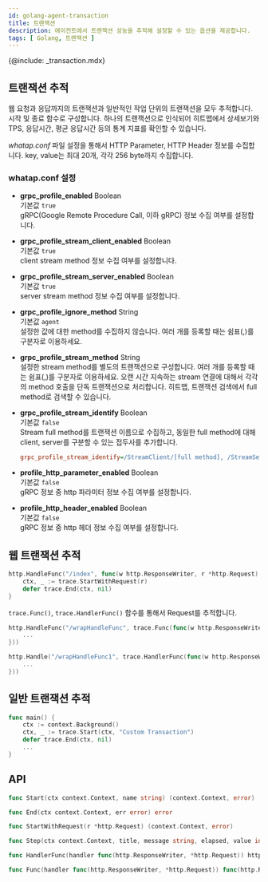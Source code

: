 ```yaml
---
id: golang-agent-transaction
title: 트랜잭션
description: 에이전트에서 트랜잭션 성능을 추적해 설정할 수 있는 옵션을 제공합니다.
tags: [ Golang, 트랜잭션 ]
---
```


{@include: _transaction.mdx}

## 트랜잭션 추적

웹 요청과 응답까지의 트랜잭션과 일반적인 작업 단위의 트랜잭션을 모두 추적합니다. 시작 및 종료 함수로 구성합니다. 하나의 트랜잭션으로 인식되어 히트맵에서 상세보기와 TPS, 응답시간, 평균 응답시간 등의 통계 지표를 확인할 수 있습니다. 

*whatap.conf* 파일 설정을 통해서 HTTP Parameter, HTTP Header 정보를 수집합니다. key, value는 최대 20개, 각각 256 byte까지 수집합니다.

### whatap.conf 설정

* **grpc_profile_enabled** <span class='type'>Boolean</span><br/>
기본값 `true`<br/>gRPC(Google Remote Procedure Call, 이하 gRPC) 정보 수집 여부를 설정합니다.

* **grpc_profile_stream_client_enabled** <span class='type'>Boolean</span><br/>
기본값 `true`<br/>client stream method 정보 수집 여부를 설정합니다.

* **grpc_profile_stream_server_enabled** <span class='type'>Boolean</span><br/>
기본값 `true`<br/>server stream method 정보 수집 여부를 설정합니다.

* **grpc_profile_ignore_method** <span class='type'>String</span><br/>
기본값 `agent`<br/>설정한 값에 대한 method를 수집하지 않습니다. 여러 개를 등록할 때는 쉼표(,)를 구분자로 이용하세요.

* **grpc_profile_stream_method** <span class='type'>String</span><br/>
설정한 stream method를 별도의 트랜잭션으로 구성합니다. 여러 개를 등록할 때는 쉼표(,)를 구분자로 이용하세요. 오랜 시간 지속하는 stream 연결에 대해서 각각의 method 호출을 단독 트랜잭션으로 처리합니다. 히트맵, 트랜잭션 검색에서 full method로 검색할 수 있습니다.

* **grpc_profile_stream_identify** <span class='type'>Boolean</span><br/>
    기본값 `false`<br/>Stream full method를 트랜잭션 이름으로 수집하고, 동일한 full method에 대해 client, server를 구분할 수 있는 접두사를 추가합니다.
    ```ini title='예시'
    grpc_profile_stream_identify=/StreamClient/[full method], /StreamServer/[full method]
    ```


* **profile_http_parameter_enabled** <span class='type'>Boolean</span><br/>
기본값 `false`<br/>gRPC 정보 중 http 파라미터 정보 수집 여부를 설정합니다.

* **profile_http_header_enabled** <span class='type'>Boolean</span><br/>
기본값 `false`<br/>gRPC 정보 중 http 헤더 정보 수집 여부를 설정합니다.

## 웹 트랜잭션 추적

```go title='GO'
http.HandleFunc("/index", func(w http.ResponseWriter, r *http.Request) {
    ctx, _ := trace.StartWithRequest(r)
    defer trace.End(ctx, nil)
}
```

`trace.Func()`, `trace.HandlerFunc()` 함수를 통해서 Request를 추적합니다.

```go title='GO : trace.Func()'
http.HandleFunc("/wrapHandleFunc", trace.Func(func(w http.ResponseWriter, r *http.Request) {
    ...
}))
```

```go title='GO : trace.HandlerFunc()'
http.Handle("/wrapHandleFunc1", trace.HandlerFunc(func(w http.ResponseWriter, r *http.Request) {
    ...
}))
```

## 일반 트랜잭션 추적

```go title='GO'
func main() {
    ctx := context.Background()
    ctx, _ := trace.Start(ctx, "Custom Transaction")
    defer trace.End(ctx, nil)
    ...
}
```

## API

```go title='GO'
func Start(ctx context.Context, name string) (context.Context, error)

func End(ctx context.Context, err error) error

func StartWithRequest(r *http.Request) (context.Context, error)

func Step(ctx context.Context, title, message string, elapsed, value int) error

func HandlerFunc(handler func(http.ResponseWriter, *http.Request)) http.HandlerFunc

func Func(handler func(http.ResponseWriter, *http.Request)) func(http.ResponseWriter, *http.Request)
```